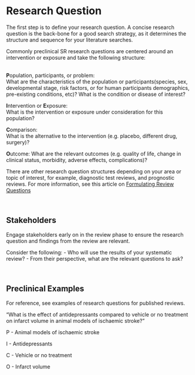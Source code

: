 # Research Question {#researchquestion}

The first step is to define your research question. A concise research question is the back-bone for a good search strategy, as it determines the structure and sequence for your literature searches.

Commonly preclinical SR research questions are centered around an intervention or exposure and take the following structure: 

\
**P**opulation, participants, or problem: 
\
What are the characteristics of the population or participants(species, sex, developmental stage, risk factors, or for human participants demographics, pre-existing conditions, etc)?
What is the condition or disease of interest?


**I**ntervention or **E**xposure: 
\
What is the intervention or exposure under consideration for this population?


**C**omparison: 
\
What is the alternative to the intervention (e.g. placebo, different drug, surgery)?

**O**utcome:
What are the relevant outcomes (e.g. quality of life, change in clinical status, morbidity, adverse effects, complications)?



There are other research question structures depending on your area or topic of interest, for example, diagnostic test reviews, and prognostic reviews. 
For more information, see this article on [Formulating Review Questions](https://journals.library.ualberta.ca/eblip/index.php/EBLIP/article/view/9741/8144)

<br>

## Stakeholders

Engage stakeholders early on in the review phase to ensure the research question and findings from the review are relevant. 

Consider the following: 
- Who will use the results of your systematic review?
- From their perspective, what are the relevant questions to ask?


<br>

## Preclinical Examples

For reference, see examples of research questions for published reviews. 

“What is the effect of antidepressants compared to vehicle or no treatment on infarct volume in animal models of ischaemic stroke?”

P - Animal models of ischaemic stroke  

I - Antidepressants

C - Vehicle or no treatment

O - Infarct volume


